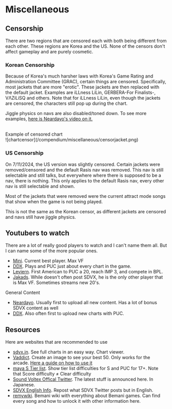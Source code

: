 # Miscellaneous

## Censorship
There are two regions that are censored each with both being different from each
other. These regions are Korea and the US. None of the censors don't affect
gameplay and are purely cosmetic.

### Korean Censorship
Because of Korea's much harsher laws with Korea's Game Rating and Administration
Committee (GRAC), certain things are censored. Specifically, most jackets that
are more "erotic". These jackets are then replaced with the default jacket.
Examples are iLLness LiLin, GERBERA-For Finalists-, VΛZiLiSQ and others. Note
that for iLLness LiLin, even though the jackets are censored, the characters still
pop up during the chart.

Jiggle physics on navs are also disabled/toned down. To see more examples, [here is Neardayo's video on it.](https://www.youtube.com/watch?v=Qb60uBDiKsU)

<br/>
<div className="text-center">
  Example of censored chart
</div>

<div className="flex items-center justify-center">
  ![chartcensor](/compendium/miscellaneous/censorjacket.png)
</div>

### US Censorship
On 7/11/2024, the US version was slightly censored. Certain jackets were
removed/censored and the default Rasis nav was removed. This nav is still
selectable and still talks, but everywhere where there is supposed to be a nav,
there is nothing. This only applies to the default Rasis nav, every other nav is
still selectable and shown.

Most of the jackets that were removed were the current attract mode songs that
show when the game is not being played. 

This is not the same as the Korean censor, as different jackets are censored and
navs still have jiggle physics.

## Youtubers to watch
There are a lot of really good players to watch and I can't name them all. But I can name some of the more popular ones.

- [Mini](https://www.youtube.com/@minisdvx7740). Current best player. Max VF
- [DDX](https://www.youtube.com/@DDX). Plays and PUC just about every chart in the game.
- [Leviern](https://www.youtube.com/channel/UCJTia5N5iJPEfaEUTcnErxw). First American to PUC a 20, reach IMP 3, and compete in BPL. 
- [Jakads](https://www.youtube.com/@Jakads_realkk). While doesn't often post SDVX, he is the only other player that is Max VF. Sometimes streams new 20's.

General Content
- [Neardayo](https://www.youtube.com/@Neardayo). Usually first to upload all new content. Has a lot of bonus SDVX content as well
- [DDX](https://www.youtube.com/@DDX). Also often first to upload new charts with PUC. 

## Resources
Here are websites that are recommended to use

- [sdvx.in](https://sdvx.in/). See full charts in an easy way. Chart viewer.
- [Vaddict](https://vaddict.b35.jp/). Create an image to see your best 50. Only works for the arcade. [Here a guide on how to use it](https://voltexes.com/how-to-use-vaddict/)
- [maya S Tier list](https://sdvx.maya2silence.com/table). Show tier list difficulties for S and PUC for 17+. Note that Score difficulty ≠ Clear difficulty
- [Sound Voltex Offical Twitter](https://x.com/SOUNDVOLTEX573). The latest stuff is announced here. In Japanese.
- [SDVX English Info](https://x.com/sdvx_english). Repost what SDVX Twitter posts but in English.
- [remywiki](https://remywiki.com/Main_Page). Bemani wiki with everything about Bemani games. Can find every song and how to unlock it with other information here.

